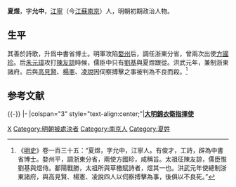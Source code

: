 '''夏煜'''，字'''允中'''，[[江寧|江寧]]（今[[江蘇|江蘇]][[南京|南京]]）人，明朝初期政治人物。

==生平==
其善於詩歌，升爲中書省博士。明軍攻陷[[婺州|婺州]]后，調任浙東分省，曾兩次出使[[方國珍|方國珍]]。后[[朱元璋|朱元璋]]攻打[[陳友諒|陳友諒]]時候，儒臣中只有[[劉基|劉基]]與夏煜跟從。洪武元年，兼制浙東諸府。后與[[高見賢|高見賢]]、[[楊憲|楊憲]]、[[凌說|凌說]]因伺察搏擊之事被判為不良而殺。<ref>《[[明史|明史]]》卷一百三十五：“夏煜，字允中，江寧人。有俊才，工詩，辟為中書省博士。婺州平，調浙東分省，兩使方國珍，咸稱旨。太祖征陳友諒，儒臣惟劉基與煜侍。鄱陽戰勝，太祖所與草檄賦詩者，煜其一也。洪武元年使總制浙東諸府，與高見賢、楊憲、凌說四人以伺察搏擊為事，後俱以不良死。”</ref>

==参考文献==
{{wikisource|明史/卷135}}
{{reflist}}
{{-}}
{{start box}}
{{s-off}}
|-
|colspan="3" style="text-align:center;"|'''[[明朝|大明]][[锦衣卫|錦衣衛指揮使]]'''
{{s-before|[[紀綱|紀綱]]}}
{{s-title|夏煜}}
{{s-after|—}}
{{end box}}

{{明朝人物小作品}}

[[Category:錦衣衛指揮使|X]]
[[Category:明朝被處決者|Category:明朝被處決者]]
[[Category:南京人|Category:南京人]]
[[Category:夏姓|Category:夏姓]]